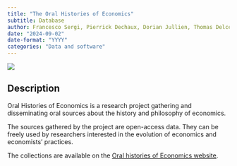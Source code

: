 ```yaml
---
title: "The Oral Histories of Economics"
subtitle: Database  
author: Francesco Sergi, Pierrick Dechaux, Dorian Jullien, Thomas Delcey, and Romain Plassard
date: "2024-09-02"
date-format: "YYYY"
categories: "Data and software"
---
```


![](picture.jpg)


## Description

Oral Histories of Economics is a research project gathering and disseminating oral sources about the history and philosophy of economics.

The sources gathered by the project are open-access data. They can be freely used by researchers interested in the evolution of economics and economists’ practices.

The collections are available on the [Oral histories of Economics website](https://www.oralhistoriesofeconomics.org/accueil). 